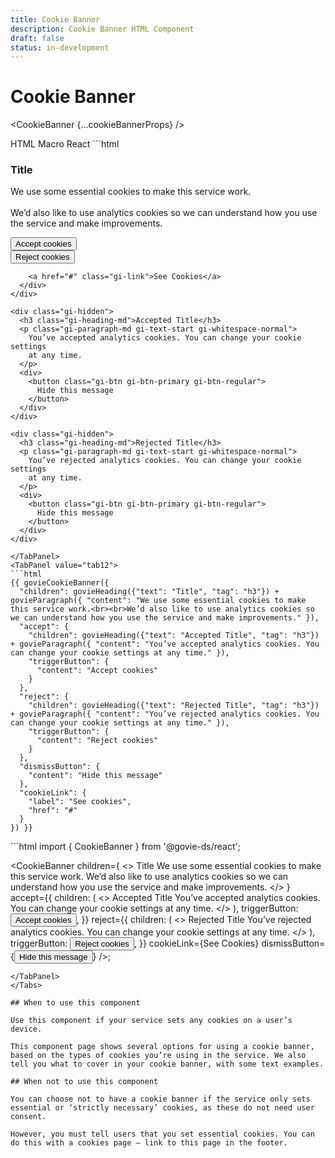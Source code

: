 ```yaml
---
title: Cookie Banner
description: Cookie Banner HTML Component
draft: false
status: in-development
---
```


# Cookie Banner

<ComponentStatusBlock componentId="cookie-banner" />


<CookieBanner {...cookieBannerProps} />

<Tabs id="tab1">
  <TabList>
    <TabItem value="tab11" checked>HTML</TabItem>
    <TabItem value="tab12">Macro</TabItem>
    <TabItem value="tab13">React</TabItem>
  </TabList>
  <TabPanel value="tab11">
  ```html
<div data-element="main-container" class="gi-py-5">
  <div class="gi-mx-auto gi-container">
    <div>
      <h3 class="gi-heading-md">Title</h3>
      <p class="gi-paragraph-md gi-text-start gi-whitespace-normal">
        We use some essential cookies to make this service work.<br /><br />We’d
        also like to use analytics cookies so we can understand how you use the
        service and make improvements.
      </p>
      <div class="gi-cookie-banner-buttons">
        <div>
          <button class="gi-btn gi-btn-primary gi-btn-regular">
            Accept cookies
          </button>
        </div>
        <div>
          <button class="gi-btn gi-btn-primary gi-btn-regular">
            Reject cookies
          </button>
        </div>

        <a href="#" class="gi-link">See Cookies</a>
      </div>
    </div>

    <div class="gi-hidden">
      <h3 class="gi-heading-md">Accepted Title</h3>
      <p class="gi-paragraph-md gi-text-start gi-whitespace-normal">
        You’ve accepted analytics cookies. You can change your cookie settings
        at any time.
      </p>
      <div>
        <button class="gi-btn gi-btn-primary gi-btn-regular">
          Hide this message
        </button>
      </div>
    </div>

    <div class="gi-hidden">
      <h3 class="gi-heading-md">Rejected Title</h3>
      <p class="gi-paragraph-md gi-text-start gi-whitespace-normal">
        You’ve rejected analytics cookies. You can change your cookie settings
        at any time.
      </p>
      <div>
        <button class="gi-btn gi-btn-primary gi-btn-regular">
          Hide this message
        </button>
      </div>
    </div>
  </div>
</div>


  ```
  </TabPanel>
  <TabPanel value="tab12">
  ```html
  {{ govieCookieBanner({
    "children": govieHeading({"text": "Title", "tag": "h3"}) + govieParagraph({ "content": "We use some essential cookies to make this service work.<br><br>We’d also like to use analytics cookies so we can understand how you use the service and make improvements." }),
    "accept": {
      "children": govieHeading({"text": "Accepted Title", "tag": "h3"}) + govieParagraph({ "content": "You’ve accepted analytics cookies. You can change your cookie settings at any time." }),
      "triggerButton": {
        "content": "Accept cookies"
      }
    },
    "reject": {
      "children": govieHeading({"text": "Rejected Title", "tag": "h3"}) + govieParagraph({ "content": "You’ve rejected analytics cookies. You can change your cookie settings at any time." }),
      "triggerButton": {
        "content": "Reject cookies"
      }
    },
    "dismissButton": {
      "content": "Hide this message"
    },
    "cookieLink": {
      "label": "See cookies",
      "href": "#"
    }
  }) }}
  ```
  </TabPanel>
  <TabPanel value="tab13">
  ```html
  import { CookieBanner } from '@govie-ds/react';

 <CookieBanner
  children={
    <>
      <Heading as='h3'>Title</Heading>
      <Paragraph>
        We use some essential cookies to make this service work.
        We’d also like to use analytics cookies so we can understand how you use
        the service and make improvements.
      </Paragraph>
    </>
  }
  accept={{
    children: (
      <>
        <Heading as='h3'>Accepted Title</Heading>
        <Paragraph>
          You’ve accepted analytics cookies. You can change your cookie settings
          at any time.
        </Paragraph>
      </>
    ),
    triggerButton: <Button>Accept cookies</Button>,
  }}
  reject={{
    children: (
      <>
        <Heading as='h3'>Rejected Title</Heading>
        <Paragraph>
          You’ve rejected analytics cookies. You can change your cookie settings
          at any time.
        </Paragraph>
      </>
    ),
    triggerButton: <Button>Reject cookies</Button>,
  }}
  cookieLink={<Link href="#">See Cookies</Link>}
  dismissButton={<Button>Hide this message</Button>}
/>;

  ```
  </TabPanel>
</Tabs>

## When to use this component

Use this component if your service sets any cookies on a user’s device.

This component page shows several options for using a cookie banner, based on the types of cookies you’re using in the service. We also tell you what to cover in your cookie banner, with some text examples.

## When not to use this component

You can choose not to have a cookie banner if the service only sets essential or ‘strictly necessary’ cookies, as these do not need user consent.

However, you must tell users that you set essential cookies. You can do this with a cookies page – link to this page in the footer.
